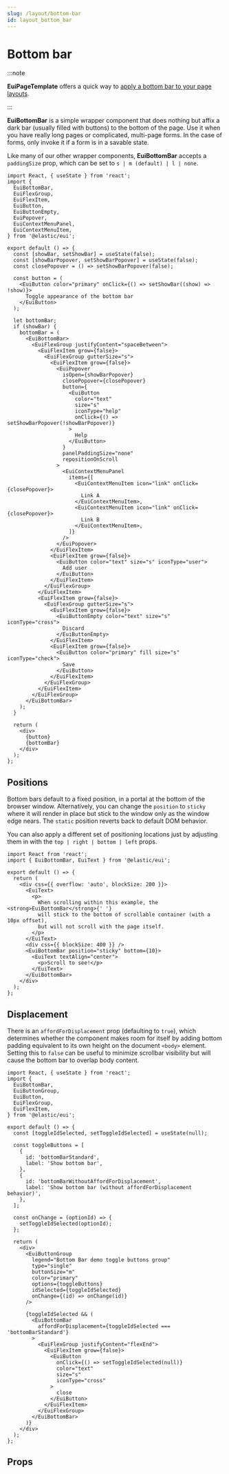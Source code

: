 ```yaml
---
slug: /layout/bottom-bar
id: layout_bottom_bar
---
```


# Bottom bar

:::note

**EuiPageTemplate** offers a quick way to [apply a bottom bar to your page layouts](/docs/templates/page-template#showing-a-bottom-bar).

:::

**EuiBottomBar** is a simple wrapper component that does nothing but affix a dark bar (usually filled with buttons) to the bottom of the page. Use it when you have really long pages or complicated, multi-page forms. In the case of forms, only invoke it if a form is in a savable state.

Like many of our other wrapper components, **EuiBottomBar** accepts a `paddingSize` prop, which can be set to `s | m (default) | l | none`.

```tsx interactive
import React, { useState } from 'react';
import {
  EuiBottomBar,
  EuiFlexGroup,
  EuiFlexItem,
  EuiButton,
  EuiButtonEmpty,
  EuiPopover,
  EuiContextMenuPanel,
  EuiContextMenuItem,
} from '@elastic/eui';

export default () => {
  const [showBar, setShowBar] = useState(false);
  const [showBarPopover, setShowBarPopover] = useState(false);
  const closePopover = () => setShowBarPopover(false);

  const button = (
    <EuiButton color="primary" onClick={() => setShowBar((show) => !show)}>
      Toggle appearance of the bottom bar
    </EuiButton>
  );

  let bottomBar;
  if (showBar) {
    bottomBar = (
      <EuiBottomBar>
        <EuiFlexGroup justifyContent="spaceBetween">
          <EuiFlexItem grow={false}>
            <EuiFlexGroup gutterSize="s">
              <EuiFlexItem grow={false}>
                <EuiPopover
                  isOpen={showBarPopover}
                  closePopover={closePopover}
                  button={
                    <EuiButton
                      color="text"
                      size="s"
                      iconType="help"
                      onClick={() => setShowBarPopover(!showBarPopover)}
                    >
                      Help
                    </EuiButton>
                  }
                  panelPaddingSize="none"
                  repositionOnScroll
                >
                  <EuiContextMenuPanel
                    items={[
                      <EuiContextMenuItem icon="link" onClick={closePopover}>
                        Link A
                      </EuiContextMenuItem>,
                      <EuiContextMenuItem icon="link" onClick={closePopover}>
                        Link B
                      </EuiContextMenuItem>,
                    ]}
                  />
                </EuiPopover>
              </EuiFlexItem>
              <EuiFlexItem grow={false}>
                <EuiButton color="text" size="s" iconType="user">
                  Add user
                </EuiButton>
              </EuiFlexItem>
            </EuiFlexGroup>
          </EuiFlexItem>
          <EuiFlexItem grow={false}>
            <EuiFlexGroup gutterSize="s">
              <EuiFlexItem grow={false}>
                <EuiButtonEmpty color="text" size="s" iconType="cross">
                  Discard
                </EuiButtonEmpty>
              </EuiFlexItem>
              <EuiFlexItem grow={false}>
                <EuiButton color="primary" fill size="s" iconType="check">
                  Save
                </EuiButton>
              </EuiFlexItem>
            </EuiFlexGroup>
          </EuiFlexItem>
        </EuiFlexGroup>
      </EuiBottomBar>
    );
  }

  return (
    <div>
      {button}
      {bottomBar}
    </div>
  );
};
```

## Positions

Bottom bars default to a fixed position, in a portal at the bottom of the browser window. Alternatively, you can change the `position` to `sticky` where it will render in place but stick to the window only as the window edge nears. The `static` position reverts back to default DOM behavior.

You can also apply a different set of positioning locations just by adjusting them in with the `top | right | bottom | left` props.

```tsx interactive
import React from 'react';
import { EuiBottomBar, EuiText } from '@elastic/eui';

export default () => {
  return (
    <div css={{ overflow: 'auto', blockSize: 200 }}>
      <EuiText>
        <p>
          When scrolling within this example, the <strong>EuiBottomBar</strong>{' '}
          will stick to the bottom of scrollable container (with a 10px offset),
          but will not scroll with the page itself.
        </p>
      </EuiText>
      <div css={{ blockSize: 400 }} />
      <EuiBottomBar position="sticky" bottom={10}>
        <EuiText textAlign="center">
          <p>Scroll to see!</p>
        </EuiText>
      </EuiBottomBar>
    </div>
  );
};
```

## Displacement

There is an `affordForDisplacement` prop (defaulting to `true`), which determines whether the component makes room for itself by adding bottom padding equivalent to its own height on the document `<body>` element. Setting this to `false` can be useful to minimize scrollbar visibility but will cause the bottom bar to overlap body content.

```tsx interactive
import React, { useState } from 'react';
import {
  EuiBottomBar,
  EuiButtonGroup,
  EuiButton,
  EuiFlexGroup,
  EuiFlexItem,
} from '@elastic/eui';

export default () => {
  const [toggleIdSelected, setToggleIdSelected] = useState(null);

  const toggleButtons = [
    {
      id: 'bottomBarStandard',
      label: 'Show bottom bar',
    },
    {
      id: 'bottomBarWithoutAffordForDisplacement',
      label: 'Show bottom bar (without affordForDisplacement behavior)',
    },
  ];

  const onChange = (optionId) => {
    setToggleIdSelected(optionId);
  };

  return (
    <div>
      <EuiButtonGroup
        legend="Bottom Bar demo toggle buttons group"
        type="single"
        buttonSize="m"
        color="primary"
        options={toggleButtons}
        idSelected={toggleIdSelected}
        onChange={(id) => onChange(id)}
      />

      {toggleIdSelected && (
        <EuiBottomBar
          affordForDisplacement={toggleIdSelected === 'bottomBarStandard'}
        >
          <EuiFlexGroup justifyContent="flexEnd">
            <EuiFlexItem grow={false}>
              <EuiButton
                onClick={() => setToggleIdSelected(null)}
                color="text"
                size="s"
                iconType="cross"
              >
                close
              </EuiButton>
            </EuiFlexItem>
          </EuiFlexGroup>
        </EuiBottomBar>
      )}
    </div>
  );
};
```

## Props


<PropTable definition={docgen.EuiBottomBar} />
